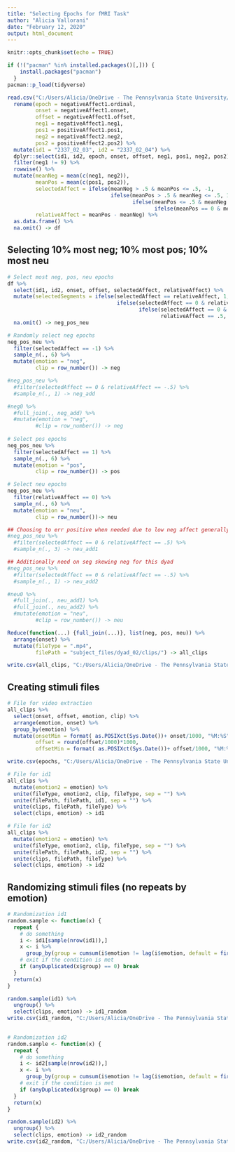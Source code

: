 ---
title: "Selecting Epochs for fMRI Task"
author: "Alicia Vallorani"
date: "February 12, 2020"
output: html_document
---

```{r setup, include=FALSE}
knitr::opts_chunk$set(echo = TRUE)

if (!("pacman" %in% installed.packages()[,])) {
    install.packages("pacman")
  }
pacman::p_load(tidyverse)
```


```{r data prep, include = FALSE}

read.csv("C:/Users/Alicia/OneDrive - The Pennsylvania State University/Research Projects/F31/BFFs/data_processing/stimuli_creation/tpv_02/coding/dyad_02_behavior.csv", stringsAsFactors = FALSE) %>%
  rename(epoch = negativeAffect1.ordinal,
         onset = negativeAffect1.onset,
         offset = negativeAffect1.offset,
         neg1 = negativeAffect1.neg1,
         pos1 = positiveAffect1.pos1,
         neg2 = negativeAffect2.neg2,
         pos2 = positiveAffect2.pos2) %>%
  mutate(id1 = "2337_02_03", id2 = "2337_02_04") %>%
  dplyr::select(id1, id2, epoch, onset, offset, neg1, pos1, neg2, pos2) %>% 
  filter(neg1 != 9) %>%
  rowwise() %>% 
  mutate(meanNeg = mean(c(neg1, neg2)),
         meanPos = mean(c(pos1, pos2)),
         selectedAffect = ifelse(meanNeg > .5 & meanPos <= .5, -1,
                                 ifelse(meanPos > .5 & meanNeg <= .5, 1,
                                        ifelse(meanPos <= .5 & meanNeg == 0, 0,
                                               ifelse(meanPos == 0 & meanNeg <= .5, 0, NA)))),
         relativeAffect = meanPos - meanNeg) %>%
  as.data.frame() %>%
  na.omit() -> df
```


## Selecting 10% most neg; 10% most pos; 10% most neu
```{r epoch selection}
# Select most neg, pos, neu epochs
df %>%
  select(id1, id2, onset, offset, selectedAffect, relativeAffect) %>%
  mutate(selectedSegments = ifelse(selectedAffect == relativeAffect, 1,
                                   ifelse(selectedAffect == 0 & relativeAffect == -.5, 1,
                                          ifelse(selectedAffect == 0 & 
                                                 relativeAffect == .5, 1, NA)))) %>%
  na.omit() -> neg_pos_neu

# Randomly select neg epochs
neg_pos_neu %>%
  filter(selectedAffect == -1) %>%
  sample_n(., 6) %>%
  mutate(emotion = "neg",
         clip = row_number()) -> neg

#neg_pos_neu %>%
  #filter(selectedAffect == 0 & relativeAffect == -.5) %>%
  #sample_n(., 1) -> neg_add

#neg0 %>%
  #full_join(., neg_add) %>%
  #mutate(emotion = "neg",
         #clip = row_number()) -> neg
  
# Select pos epochs
neg_pos_neu %>%
  filter(selectedAffect == 1) %>%
  sample_n(., 6) %>%
  mutate(emotion = "pos",
         clip = row_number()) -> pos

# Select neu epochs
neg_pos_neu %>%
  filter(relativeAffect == 0) %>%
  sample_n(., 6) %>%
  mutate(emotion = "neu",
         clip = row_number())-> neu

## Choosing to err positive when needed due to low neg affect generally 
#neg_pos_neu %>%
  #filter(selectedAffect == 0 & relativeAffect == .5) %>% 
  #sample_n(., 3) -> neu_add1

## Additionally need on seg skewing neg for this dyad
#neg_pos_neu %>%
  #filter(selectedAffect == 0 & relativeAffect == -.5) %>% 
  #sample_n(., 1) -> neu_add2

#neu0 %>%
  #full_join(., neu_add1) %>%
  #full_join(., neu_add2) %>%
  #mutate(emotion = "neu",
         #clip = row_number()) -> neu

Reduce(function(...) {full_join(...)}, list(neg, pos, neu)) %>%
  arrange(onset) %>%
  mutate(fileType = ".mp4",
         filePath = "subject_files/dyad_02/clips/") -> all_clips

write.csv(all_clips, "C:/Users/Alicia/OneDrive - The Pennsylvania State University/Research Projects/F31/BFFs/data_processing/stimuli_creation/tpv_02/coding/dyad_02_selectedAffect.csv")
```


## Creating stimuli files
```{r file creation}
# File for video extraction
all_clips %>%
  select(onset, offset, emotion, clip) %>%
  arrange(emotion, onset) %>%
  group_by(emotion) %>%
  mutate(onsetMin = format( as.POSIXct(Sys.Date())+ onset/1000, "%M:%S"),
         offset = round(offset/1000)*1000,
         offsetMin = format( as.POSIXct(Sys.Date())+ offset/1000, "%M:%S")) -> epochs

write.csv(epochs, "C:/Users/Alicia/OneDrive - The Pennsylvania State University/Research Projects/F31/BFFs/data_processing/stimuli_creation/tpv_02/coding/dyad_02_epochs.csv")

# File for id1
all_clips %>%
  mutate(emotion2 = emotion) %>%
  unite(fileType, emotion2, clip, fileType, sep = "") %>%
  unite(filePath, filePath, id1, sep = "") %>% 
  unite(clips, filePath, fileType) %>%
  select(clips, emotion) -> id1

# File for id2
all_clips %>%
  mutate(emotion2 = emotion) %>%
  unite(fileType, emotion2, clip, fileType, sep = "") %>%
  unite(filePath, filePath, id2, sep = "") %>% 
  unite(clips, filePath, fileType) %>%
  select(clips, emotion) -> id2
```


## Randomizing stimuli files (no repeats by emotion)
```{r randomize}
# Randomization id1
random.sample <- function(x) {
  repeat {
    # do something
    i <- id1[sample(nrow(id1)),]
    x <- i %>% 
      group_by(group = cumsum(i$emotion != lag(i$emotion, default = first(i$emotion))))
    # exit if the condition is met
    if (anyDuplicated(x$group) == 0) break
  }
  return(x)
}

random.sample(id1) %>%
  ungroup() %>%
  select(clips, emotion) -> id1_random
write.csv(id1_random, "C:/Users/Alicia/OneDrive - The Pennsylvania State University/Research Projects/F31/BFFs/data_processing/stimuli_creation/tpv_02/03_epochs.csv", row.names = FALSE)
  

# Randomization id2
random.sample <- function(x) {
  repeat {
    # do something
    i <- id2[sample(nrow(id2)),]
    x <- i %>% 
      group_by(group = cumsum(i$emotion != lag(i$emotion, default = first(i$emotion))))
    # exit if the condition is met
    if (anyDuplicated(x$group) == 0) break
  }
  return(x)
}

random.sample(id2) %>%
  ungroup() %>%
  select(clips, emotion) -> id2_random
write.csv(id2_random, "C:/Users/Alicia/OneDrive - The Pennsylvania State University/Research Projects/F31/BFFs/data_processing/stimuli_creation/tpv_02/04_epochs.csv", row.names = FALSE)
```
